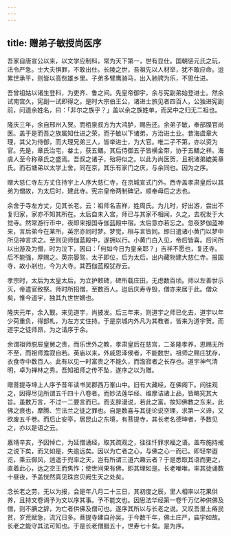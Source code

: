 ```yaml
---
---
---
```

title: 赠弟子敏授尚医序
---



吾家自唐宣公以来，以文学应制科，常为天下第一，世有显仕。国朝惩元氏之玩，法令严急。士大夫惧罪，不敢出仕。长陵之世，吾祖先以人材举，犹不敢应命。迨累世承平，则皆以高赀雄乡里。子弟多臂鹰骑马，出入驰骋为乐，不思仕进。

吾曾祖姑以诸生登科，为吏齐、鲁之间。先皇帝御宇，余与宪副弟始登进士。然余试南宫久，宪副一试即得之。是时大宗伯王公，诸进士旅见者四百人，公独进宪副前，问道余姓名，曰：「非尔之族乎？」盖以余之族姓单，而吴中之归无二祖也。

隆庆三年，余自邢州入贺。而栢泉叔方为大鸿胪，赐告还。余弟子敏，奉部牒官尚医。盖于是而吾之族属知仕进之荣，而子敏以下诸弟，方治进土业。昔海虞章大理，其父为侍御，而大理兄弟三人，皆举进士，为大官。唯二子不第，亦以资为官。先是，章氏治宅，畚土，获五鳝。其后侍御五子皆横金带，协于五鳝之祥。海虞人至今称章氏之盛焉。吾叔之诸子，殆将似之。以此为尚医贺，且祝诸弟媲美章氏。而石塘弟以太学上舍，同在京，其乐有家门之庆，与余同也。因为之序。

赠大慈仁寺左方丈住持宇上人序大慈仁寺，在京城宣式门外。西寺盖孝肃皇后以其弟为僧故，为太后时，建此寺。宪宗皇帝两制碑记，顺奉母后之志也。

余舍于寺左方丈，见其长老。云：祖师名吉祥，姓周氏。为儿时，好出游，尝出不复归家，家亦不知其所在。太后自未入宫，师已与其家不相闻，久之，去祝发于大觉寺。然常游行市中，夜即来报国寺伽蓝殿中宿。太后意亦若忘之。忽夜梦伽蓝神来，言后弟今在某所，英宗亦同时梦。梦觉，相与言皆同。即日遣诸小黄门以梦中所见神言求之。至则见师伽蓝殿中，遂拥以行。小黄门白入见，帝后皆喜。后问所以出游及为僧，时为泣下，因曰：「何如今日为皇亲耶？」吉祥不愿也，复还寺。后不能强，厚赐之。英宗晏驾，太子即位，后为太后。出内藏物建大慈仁寺。报国寺，故小剎也，今为大寺。其西伽蓝殿犹存云。

孝宗时，太后为太皇太后，为立护敕碑，碑所载庄田，无虑数百顷。师以左善世示灭，帝遣官致祭。师时所招僧，至数百人。迨后庆寿寺毁，僧亦来居于此。僧众矣，惟今道宇，独其九世世嫡也。

隆庆元年，余入觐，来见道宇，尚披发。后三年来，则道宇之师已化去，道宇以年少荷重负，得部札，为左方丈住持。于是京城内外凡为其教者，皆来为道宇贺。而道宇之徒师昂，为之请序于余。

余谓祖师脱屉皇舅之贵，而乐世外之教，孝肃皇后在慈宫，二圣隆孝养，恩赐无所不至，而祖师澹寂自若。英庙以来，外戚恩泽侯者，不能数世。祖师之赐庄犹存，衣食寺中数百人。此有以见一时富贵之不能久，而澹寂者之长存也。道宇神气清明，卓为禅林之秀。吾知祖师之传不坠，遂序之以为赠。

赠菩提寺坤上人序予昔年读书吴郡西万峯山中。旧有大藏经，在佛阁下。间往观之，因得尽见所谓五千四十八卷者。而妙法莲华经、维摩诘诸上品，皆略究其大旨。虽数万言，不过一二要言而已。而支辞漫说，若此之富。故知佛教之东来，此佛之衰也，摩腾、竺法兰之徒之罪也。自是数喜与其徒论说空理，求第一义谛，又欲废五千卷。而后止安亭，居昆山之东境，有菩提寺，其长老名德坤者，予数见之，亦以是语之云。

嘉靖辛亥，予因悼亡，为延僧诵经，取其疏观之，往往忏罪求福之语。盖布施持戒之说下矣，而又如是，失逾远矣。因以为亡者之心，与佛之心一而已。即轻举遐览，乘云御风，逍遥于兜率之天，岂有所谓三道六趣云者？于是悉取其语而更之，直着此心，达之空王而焦怍；使世间果有佛，即其理如是。长老唯唯。率其徒诵数十昼夜，予盖恍然真见珠宫贝阙生天之处矣。

念长老之劳，无以为报，会是年八月二十三日，其初度之辰，里人相率以花果供养，且持文卷谒予为文以序其事。予不能文也。因思法华经第一卷千万亿种供佛及僧，则不腆之辞，为亡者供佛及僧可也。遂序其所以与长老之说。又叹吾里土瘠民贫，岁荒赋急，流冗日多。菩提寺建自孙吴，于今数千年，佛土庄严，庙宇如故。长老之能守其法可知也。于是长老僧腊五十，世寿七十矣。是为序。